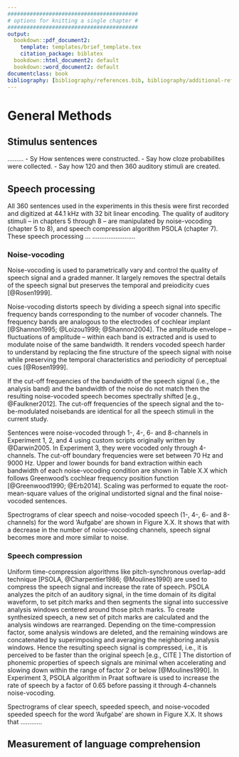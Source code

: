 ```yaml
---
#########################################
# options for knitting a single chapter #
#########################################
output:
  bookdown::pdf_document2:
    template: templates/brief_template.tex
    citation_package: biblatex
  bookdown::html_document2: default
  bookdown::word_document2: default
documentclass: book
bibliography: [bibliography/references.bib, bibliography/additional-references.bib]
---
```


# General Methods

\minitoc <!-- this will include a mini table of contents-->

## Stimulus sentences
………
- Sy How sentences were constructed.
- Say how cloze probabilites were collected.
- Say how 120 and then 360 auditory stimuli are created.


## Speech processing

All 360 sentences used in the experiments in this thesis were first recorded and digitized at 44.1 kHz with 32 bit linear encoding.
The quality of auditory stimuli -- in chapters 5 through 8 -- are manipulated by noise-vocoding (chapter 5 to 8), and speech compression algorithm PSOLA (chapter 7).
These speech processing ... ……………………


### Noise-vocoding

Noise-vocoding is used to parametrically vary and control the quality of speech signal and a graded manner.
It largely removes the spectral details of the speech signal but preserves the temporal and preiodicity cues [@Rosen1999].

Noise-vocoding distorts speech by dividing a speech signal into specific frequency bands corresponding to the number of vocoder channels.
The frequency bands are analogous to the electrodes of cochlear implant [@Shannon1995; @Loizou1999; @Shannon2004].
The amplitude envelope -- fluctuations of amplitude -- within each band is extracted and is used to modulate noise of the same bandwidth.
It renders vocoded speech harder to understand by replacing the fine structure of the speech signal with noise while preserving the temporal characteristics and periodicity of perceptual cues [@Rosen1999].

If the cut-off frequencies of the bandwidth of the speech signal (i.e., the analysis band) and the bandwidth of the noise do not match then the resulting noise-vocoded speech becomes spectrally shifted [e.g., @Faulkner2012].
The cut-off frequencies of the speech signal and the to-be-modulated noisebands are identical for all the speech stimuli in the current study.

Sentences were noise-vocoded through 1-, 4-, 6- and 8-channels in Experiment 1, 2, and 4 using custom scripts originally written by @Darwin2005.
In Experiment 3, they were vocoded only through 4-channels.
The cut-off boundary frequencies were set between 70 Hz and 9000 Hz.
Upper and lower bounds for band extraction within each bandwidth of each noise-vocoding condition are shown in Table X.X which follows Greenwood's cochlear frequency position function [@Greenwood1990; @Erb2014].
Scaling was performed to equate the root-mean-square values of the original undistorted signal and the final noise-vocoded sentences.

Spectrograms of clear speech and noise-vocoded speech (1-, 4-, 6- and 8-channels) for the word 'Aufgabe' are shown in Figure X.X. It shows that with a decrease in the number of noise-vocoding channels, speech signal becomes more and more similar to noise.

<!-- In all the experiments discussed in this thesis, noise-vocoding is implemented the same way -- the frequency boundaries were determined by cochlear-frequency position functions, and the boundary frequencies were approximately logarithmically spaced [@Greenwood1990; @Erb2014]. -->

### Speech compression

Uniform time-compression algorithms like pitch-synchronous overlap-add technique [PSOLA, @Charpentier1986; @Moulines1990) are used to compress the speech signal and increase the rate of speech.
<!-- PSOLA first analyzes the pitch of an auditory signal, in the time domain of its digital waveform, to set pitch marks and then segments the signal into successive overlapping chunks of short-term signals. -->
<!-- When the signal is periodic, these chunks are synchronized to pitch periods and when it is not periodic, they are distributed regularly. -->
<!-- Then a single chunk is created by superimposing and averaging the neighboring chunks. -->
<!-- Thus, the resulting speech signal is compressed and it is perceived to be faster than the original speech. -->
PSOLA analyzes the pitch of an auditory signal, in the time domain of its digital waveform, to set pitch marks and then segments the signal into successive analysis windows centered around those pitch marks.
To create synthesized speech, a new set of pitch marks are calculated and the analysis windows are rearranged.
Depending on the time-compression factor, some analysis windows are deleted, and the remaining windows are concatenated by superimposing and averaging the neighboring analysis windows.
Hence the resulting speech signal is compressed, i.e., it is perceived to be faster than the original speech [e.g., CITE ]
The distortion of phonemic properties of speech signals are minimal when accelerating and slowing down within the range of factor 2 or below [@Moulines1990].
In Experiment 3, PSOLA algorithm in Praat software is used to increase the rate of speech by a factor of 0.65 before passing it through 4-channels noise-vocoding.

Spectrograms of clear speech, speeded speech, and noise-vocoded speeded speech for the word 'Aufgabe' are shown in Figure X.X. It shows that …………

## Measurement of language comprehension
 
 